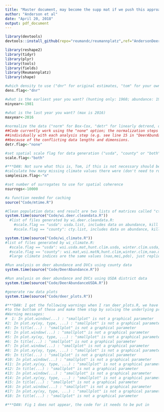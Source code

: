 ```yaml
---
title: "Master document, may become the supp mat if we push this approach of R markdown'ing everything"
author: "Anderson et al"
date: "April 20, 2018"
output: pdf_document
---
```


<!--Install the correct reumannplatz version from github, i.e., the one current on 2018 04 20, tagged
in git with AndersonDeer-->
```r
library(devtools)
devtools::install_github(repo="reumandc/reumannplatz",ref="AndersonDeer")
```

<!--Libraries. Should use checkpoint, but having trouble using reumannplatz from github and checkpoint
at the same time. To be solved later if possible.-->
```r
library(reshape2)
library(tidyr)
library(plyr)
library(tools)
library(fields)
library(Reumannplatz)
library(shape)
```

<!--Flags controlling the run and other setup-->
```r
#which density to use ("dnr" for original estimates, "tom" for your own calculations)
dens.flag<-"dnr"

#what is the earliest year you want? (hunting only: 1960; abundance: 1981; DVC: 1987; Traffic: 1988, Hunters: 1992)
minyear<-1981

#what is the last year you want? (max is 2016)
maxyear<-2016
  
#normalize the data ("norm" for Box-Cox, "detr" for linearly detrend, or "none")
##Code currently work using the "none" option; the normalization steps happen 
##individually with each analysis step (e.g. see line 15 in "DeerAbundance.R" file), 
##because of the conflicting data lengths and dimensions. 
detr.flag<-"none"

#set spatial scale flag for data generation ("usda", "county" or "both")
scale.flag<-"both"

#***DAN: Not sure what this is, Tom, if this is not necessary should be deleted? 
#calculate how many missing climate values there were (don't need to run anymore)
samplesize.flag<-"n"

#set number of surrogates to use for spatial coherence
nsurrogs<-10000

#a function needed for caching
source("Code/mtime.R") 
```

<!--***DAN: Rum time is sufficiently long that we should probably use caching, but
that will require a good understanding of dependencies of everything. I have begun.
Other reasons to use cacheing include it will enforce a clearer specification of
dependencies between chunks.-->

<!--Clean the population data-->
```r
#Clean population data: end result are two lists of matrices called "cty.list" and "usda.list"
system.time(source("Code/wi.deer.cleandata.R"))
  #list of files generated by wi.deer.cleandata.R:
    #scale.flag == "usda": usda.list, includes data on abundance, kill data, crops, DVCs and traffic
    #scale.flag == "county": cty.list, includes data on abundance, kill data, crops, DVCs and traffic
```

<!--Clean the climate data-->
```r
system.time(source("Code/wi_climate.R"))
#list of files generated by wi_climate.R:
  #scale.flag == "usda": wsi.usda.mat,hunt.clim.usda, winter.clim.usda,nao.mat,pdo.mat,mei.mat,winter.nao,winter.pdo,winter.mei
  #scale.flag == "county": wsi.mat,wsi.matN,hunt.clim,winter.clim,nao.mat,pdo.mat,mei.mat,winter.nao,winter.pdo,winter.mei
  #large climate indices are the same values (nao,mei,pdo), just replicated into different dimensions to match scale.flag
```

<!--County analysis-->
```r
#Run analysis on deer abundance and DVCs using county data
system.time(source("Code/DeerAbundance.R"))
```

<!--***DAN: You want this whole code suite to be *exactly* reproducible, so any random bits
need to have the seed set first. Check for that.-->

<!--District analysis-->
```r
#Run analysis on deer abundance and DVCs using USDA district data
system.time(source("Code/DeerAbundanceUSDA.R"))
```

<!--Make plots-->
```r
#generate raw data plots
system.time(source("Code/deer_plots.R"))

#***DAN: I got the following warnings when I ran deer_plots.R, we have to get 
#to the bottom of these and make them stop by solving the underlying problem:
#Warning messages:
#  1: In plot.window(...) : "smallplot" is not a graphical parameter
#2: In plot.xy(xy, type, ...) : "smallplot" is not a graphical parameter
#3: In title(...) : "smallplot" is not a graphical parameter
#4: In plot.window(...) : "smallplot" is not a graphical parameter
#5: In plot.xy(xy, type, ...) : "smallplot" is not a graphical parameter
#6: In title(...) : "smallplot" is not a graphical parameter
#7: In plot.window(...) : "smallplot" is not a graphical parameter
#8: In plot.xy(xy, type, ...) : "smallplot" is not a graphical parameter
#9: In title(...) : "smallplot" is not a graphical parameter
#10: In plot.window(...) : "smallplot" is not a graphical parameter
#11: In plot.xy(xy, type, ...) : "smallplot" is not a graphical parameter
#12: In title(...) : "smallplot" is not a graphical parameter
#13: In plot.window(...) : "smallplot" is not a graphical parameter
#14: In plot.xy(xy, type, ...) : "smallplot" is not a graphical parameter
#15: In title(...) : "smallplot" is not a graphical parameter
#16: In plot.window(...) : "smallplot" is not a graphical parameter
#17: In plot.xy(xy, type, ...) : "smallplot" is not a graphical parameter
#18: In title(...) : "smallplot" is not a graphical parameter

#***DAN: Fig 1 does not appear, the code for it needs to be put in
```